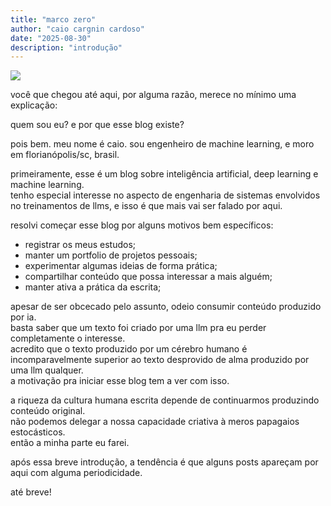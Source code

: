 ```yaml
---
title: "marco zero"
author: "caio cargnin cardoso"
date: "2025-08-30"
description: "introdução"
---
```


![](thumbnail.png)

você que chegou até aqui, por alguma razão, merece no mínimo uma explicação:  

quem sou eu? e por que esse blog existe?  

pois bem. meu nome é caio. sou engenheiro de machine learning, e moro em florianópolis/sc, brasil.  

primeiramente, esse é um blog sobre inteligência artificial, deep learning e machine learning.  
tenho especial interesse no aspecto de engenharia de sistemas envolvidos no treinamentos de llms, e isso é que mais vai ser falado por aqui.  

resolvi começar esse blog por alguns motivos bem específicos:  

- registrar os meus estudos;  
- manter um portfolio de projetos pessoais;  
- experimentar algumas ideias de forma prática;  
- compartilhar conteúdo que possa interessar a mais alguém;  
- manter ativa a prática da escrita;  

apesar de ser obcecado pelo assunto, odeio consumir conteúdo produzido por ia.  
basta saber que um texto foi criado por uma llm pra eu perder completamente o interesse.  
acredito que o texto produzido por um cérebro humano é incomparavelmente superior ao texto desprovido de alma produzido por uma llm qualquer.  
a motivação pra iniciar esse blog tem a ver com isso.  

a riqueza da cultura humana escrita depende de continuarmos produzindo conteúdo original.  
não podemos delegar a nossa capacidade criativa à meros papagaios estocásticos.  
então a minha parte eu farei.  

após essa breve introdução, a tendência é que alguns posts apareçam por aqui com alguma periodicidade.  

até breve!
